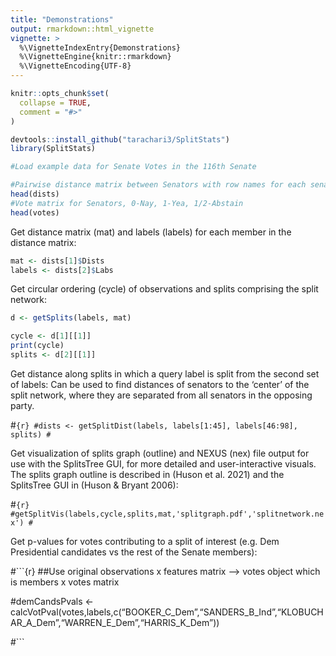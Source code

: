 ```yaml
---
title: "Demonstrations"
output: rmarkdown::html_vignette
vignette: >
  %\VignetteIndexEntry{Demonstrations}
  %\VignetteEngine{knitr::rmarkdown}
  %\VignetteEncoding{UTF-8}
---
```


```r
knitr::opts_chunk$set(
  collapse = TRUE,
  comment = "#>"
)
```

```r
devtools::install_github("tarachari3/SplitStats")
library(SplitStats)

#Load example data for Senate Votes in the 116th Senate

#Pairwise distance matrix between Senators with row names for each senator
head(dists)
#Vote matrix for Senators, 0-Nay, 1-Yea, 1/2-Abstain
head(votes)
```

Get distance matrix (mat) and labels (labels) for each member in the distance matrix:

```r
mat <- dists[1]$Dists
labels <- dists[2]$Labs
```

Get circular ordering (cycle) of observations and splits comprising the split network:

```r
d <- getSplits(labels, mat)

cycle <- d[1][[1]]
print(cycle)
splits <- d[2][[1]]
```

Get distance along splits in which a query label is split from the second set of labels:
Can be used to find distances of senators to the 'center' of the split network, where they are separated from all senators in the opposing party.

#```{r}
#dists <- getSplitDist(labels, labels[1:45], labels[46:98], splits)
#```


Get visualization of splits graph (outline) and NEXUS (nex) file output for use with the SplitsTree GUI, for more detailed and user-interactive visuals.
The splits graph outline is described in (Huson et al. 2021) and the SplitsTree GUI in (Huson & Bryant 2006):

#```{r}
#getSplitVis(labels,cycle,splits,mat,'splitgraph.pdf','splitnetwork.nex')
#```


Get p-values for votes contributing to a split of interest (e.g. Dem Presidential candidates vs the rest of the Senate members):

#```{r}
##Use original observations x features matrix --> votes object which is members x votes matrix

#demCandsPvals <- calcVotPval(votes,labels,c("BOOKER_C_Dem","SANDERS_B_Ind","KLOBUCHAR_A_Dem","WARREN_E_Dem","HARRIS_K_Dem"))

#```


